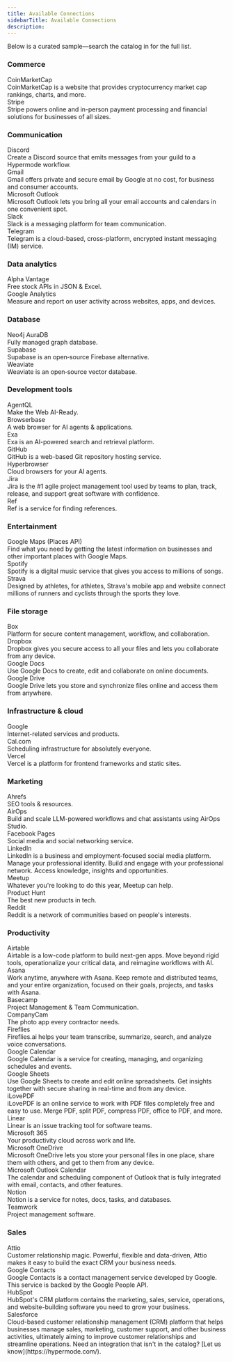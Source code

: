 ```yaml
---
title: Available Connections
sidebarTitle: Available Connections
description: 
---
```


Below is a curated sample—search the catalog in for the full list.

### Commerce

<CardGroup cols={3}>
  <Card>
    <div className="flex items-center gap-2">
      <Icon icon="https://assets.pipedream.net/s.v0/app_X2Rhb2/logo/orig" size={24} />
      <span className="text-lg font-semibold">CoinMarketCap</span>
    </div>
    CoinMarketCap is a website that provides cryptocurrency market cap rankings, charts, and more.
  </Card>
  <Card>
    <div className="flex items-center gap-2">
      <Icon icon="https://assets.pipedream.net/s.v0/app_OD5hrX/logo/orig" size={24} />
      <span className="text-lg font-semibold">Stripe</span>
    </div>
    Stripe powers online and in-person payment processing and financial solutions for businesses of all sizes.
  </Card>
</CardGroup>

### Communication

<CardGroup cols={3}>
<Card >
    <div className="flex items-center gap-2">
      <Icon icon="https://assets.pipedream.net/s.v0/app_13GhGn/logo/orig" size={24} />
      <span className="text-lg font-semibold">Discord</span>
    </div>
    Create a Discord source that emits messages from your guild to a Hypermode workflow.
  </Card>
  <Card >
    <div className="flex items-center gap-2">
      <Icon icon="https://assets.pipedream.net/s.v0/app_OQYhq7/logo/orig" size={24} />
      <span className="text-lg font-semibold">Gmail</span>
    </div>
    Gmail offers private and secure email by Google at no cost, for business and consumer accounts.
  </Card>
  <Card >
    <div className="flex items-center gap-2">
      <Icon icon="https://assets.pipedream.net/s.v0/app_XbPhEP/logo/orig" size={24} />
      <span className="text-lg font-semibold">Microsoft Outlook</span>
    </div>
    Microsoft Outlook lets you bring all your email accounts and calendars in one convenient spot.
  </Card>
  <Card>
    <div className="flex items-center gap-2">
      <Icon icon="https://assets.pipedream.net/s.v0/app_qj1Nl5/logo/original" size={24} />
      <span className="text-lg font-semibold">Slack</span>
    </div>
    Slack is a messaging platform for team communication.
  </Card>
  <Card >
    <div className="flex items-center gap-2">
      <Icon icon="https://assets.pipedream.net/s.v0/app_OD5hL6/logo/orig" size={24} />
      <span className="text-lg font-semibold">Telegram</span>
    </div>
    Telegram is a cloud-based, cross-platform, encrypted instant messaging (IM) service.
  </Card>
</CardGroup>

### Data analytics

<CardGroup cols={3}>
  <Card >
    <div className="flex items-center gap-2">
      <Icon icon="https://assets.pipedream.net/s.v0/app_1P6h4e/logo/orig" size={24} />
      <span className="text-lg font-semibold">Alpha Vantage</span>
    </div>
    Free stock APIs in JSON & Excel.
  </Card>
  <Card >
    <div className="flex items-center gap-2">
      <Icon icon="https://assets.pipedream.net/s.v0/app_mJQh5A/logo/orig" size={24} />
      <span className="text-lg font-semibold">Google Analytics</span>
    </div>
    Measure and report on user activity across websites, apps, and devices.
  </Card>
</CardGroup>

### Database

<CardGroup cols={3}>
  <Card >
    <div className="flex items-center gap-2">
      <Icon icon="https://assets.pipedream.net/s.v0/app_LNhwrQ/logo/orig" size={24} />
      <span className="text-lg font-semibold">Neo4j AuraDB</span>
    </div>
    Fully managed graph database.
  </Card>
  <Card >
    <div className="flex items-center gap-2">
      <Icon icon="https://assets.pipedream.net/s.v0/app_1dBhP3/logo/orig" size={24} />
      <span className="text-lg font-semibold">Supabase</span>
    </div>
    Supabase is an open‑source Firebase alternative.
  </Card>
  <Card >
    <div className="flex items-center gap-2">
      <Icon icon="https://assets.pipedream.net/s.v0/app_m9zheL/logo/orig" size={24} />
      <span className="text-lg font-semibold">Weaviate</span>
    </div>
    Weaviate is an open‑source vector database.
  </Card>
</CardGroup>

### Development tools

<CardGroup cols={3}>
  <Card >
    <div className="flex items-center gap-2">
      <Icon icon="https://assets.pipedream.net/s.v0/app_Bxh3rA/logo/orig" size={24} />
      <span className="text-lg font-semibold">AgentQL</span>
    </div>
    Make the Web AI-Ready.
  </Card>
  <Card >
    <div className="flex items-center gap-2">
      <Icon icon="https://assets.pipedream.net/s.v0/app_e3hxbe/logo/orig" size={24} />
      <span className="text-lg font-semibold">Browserbase</span>
    </div>
    A web browser for AI agents & applications.
  </Card>
  <Card >
    <div className="flex items-center gap-2">
      <Icon icon="search" size={24} />
      <span className="text-lg font-semibold">Exa</span>
    </div>
    Exa is an AI-powered search and retrieval platform.
  </Card>
  <Card >
    <div className="flex items-center gap-2">
      <Icon icon="github" size={24} />
      <span className="text-lg font-semibold">GitHub</span>
    </div>
    GitHub is a web-based Git repository hosting service.
  </Card>
  <Card >
    <div className="flex items-center gap-2">
      <Icon icon="https://assets.pipedream.net/s.v0/app_w0hvzy/logo/orig" size={24} />
      <span className="text-lg font-semibold">Hyperbrowser</span>
    </div>
    Cloud browsers for your AI agents.
  </Card>
  <Card >
    <div className="flex items-center gap-2">
      <Icon icon="https://assets.pipedream.net/s.v0/app_mArhw1/logo/orig" size={24} />
      <span className="text-lg font-semibold">Jira</span>
    </div>
    Jira is the #1 agile project management tool used by teams to plan, track, release, and support great software with confidence.
   </Card>
  <Card >
    <div className="flex items-center gap-2">
      <Icon icon="file-text" size={24} />
      <span className="text-lg font-semibold">Ref</span>
    </div>
    Ref is a service for finding references.
  </Card>
   </CardGroup>

### Entertainment

<CardGroup cols={3}>
  <Card >
    <div className="flex items-center gap-2">
      <Icon icon="https://assets.pipedream.net/s.v0/app_Xe3hyV/logo/orig" size={24} />
      <span className="text-lg font-semibold">Google Maps (Places API)</span>
    </div>
    Find what you need by getting the latest information on businesses and other important places with Google Maps.
  </Card>
  <Card >
    <div className="flex items-center gap-2">
      <Icon icon="https://assets.pipedream.net/s.v0/app_mqeh75/logo/orig" size={24} />
      <span className="text-lg font-semibold">Spotify</span>
    </div>
    Spotify is a digital music service that gives you access to millions of songs.
  </Card>
  <Card >
    <div className="flex items-center gap-2">
      <Icon icon="https://assets.pipedream.net/s.v0/app_XKvh3R/logo/orig" size={24} />
      <span className="text-lg font-semibold">Strava</span>
    </div>
    Designed by athletes, for athletes, Strava's mobile app and website connect millions of runners and cyclists through the sports they love.
  </Card>
</CardGroup>

### File storage

<CardGroup cols={3}>
  <Card >
    <div className="flex items-center gap-2">
      <Icon icon="https://assets.pipedream.net/s.v0/app_1RphyX/logo/orig" size={24} />
      <span className="text-lg font-semibold">Box</span>
    </div>
    Platform for secure content management, workflow, and collaboration.
  </Card>
  <Card >
    <div className="flex items-center gap-2">
      <Icon icon="https://assets.pipedream.net/s.v0/app_XGehk1/logo/orig" size={24} />
      <span className="text-lg font-semibold">Dropbox</span>
    </div>
    Dropbox gives you secure access to all your files and lets you collaborate from any device.
  </Card>
  <Card >
    <div className="flex items-center gap-2">
      <Icon icon="https://assets.pipedream.net/s.v0/app_1pbh98/logo/orig" size={24} />
      <span className="text-lg font-semibold">Google Docs</span>
    </div>
    Use Google Docs to create, edit and collaborate on online documents.
  </Card>
  <Card >
    <div className="flex items-center gap-2">
      <Icon icon="https://assets.pipedream.net/s.v0/app_1lxhk1/logo/orig" size={24} />
      <span className="text-lg font-semibold">Google Drive</span>
    </div>
    Google Drive lets you store and synchronize files online and access them from anywhere.
  </Card>
</CardGroup>

### Infrastructure & cloud

<CardGroup cols={3}>
  <Card >
    <div className="flex items-center gap-2">
      <Icon icon="https://assets.pipedream.net/s.v0/app_m02hPO/logo/orig" size={24} />
      <span className="text-lg font-semibold">Google</span>
    </div>
    Internet-related services and products.
  </Card>
  <Card >
    <div className="flex items-center gap-2">
      <Icon icon="https://assets.pipedream.net/s.v0/app_mn5hNP/logo/orig" size={24} />
      <span className="text-lg font-semibold">Cal.com</span>
    </div>
    Scheduling infrastructure for absolutely everyone.
  </Card>
  <Card >
    <div className="flex items-center gap-2">
      <Icon icon="server" size={24} />
      <span className="text-lg font-semibold">Vercel</span>
    </div>
    Vercel is a platform for frontend frameworks and static sites.
  </Card>
</CardGroup>

### Marketing

<CardGroup cols={3}>
  <Card >
    <div className="flex items-center gap-2">
      <Icon icon="https://assets.pipedream.net/s.v0/app_13GhDY/logo/orig" size={24} />
      <span className="text-lg font-semibold">Ahrefs</span>
    </div>
    SEO tools & resources.
  </Card>
  <Card >
    <div className="flex items-center gap-2">
      <Icon icon="https://assets.pipedream.net/s.v0/app_Gehpxq/logo/orig" size={24} />
      <span className="text-lg font-semibold">AirOps</span>
    </div>
    Build and scale LLM-powered workflows and chat assistants using AirOps Studio.
  </Card>
  <Card >
    <div className="flex items-center gap-2">
      <Icon icon="https://assets.pipedream.net/s.v0/app_X2RhyX/logo/orig" size={24} />
      <span className="text-lg font-semibold">Facebook Pages</span>
    </div>
    Social media and social networking service.
  </Card>
  <Card >
    <div className="flex items-center gap-2">
      <Icon icon="https://assets.pipedream.net/s.v0/app_1dBhRX/logo/orig" size={24} />
      <span className="text-lg font-semibold">LinkedIn</span>
    </div>
    LinkedIn is a business and employment-focused social media platform. Manage your professional identity. Build and engage with your professional network. Access knowledge, insights and opportunities.
  </Card>
  <Card >
    <div className="flex items-center gap-2">
      <Icon icon="https://assets.pipedream.net/s.v0/app_OQYhnN/logo/orig" size={24} />
      <span className="text-lg font-semibold">Meetup</span>
    </div>
    Whatever you're looking to do this year, Meetup can help.
  </Card>
  <Card >
    <div className="flex items-center gap-2">
      <Icon icon="https://assets.pipedream.net/s.v0/app_1gKhg4/logo/orig" size={24} />
      <span className="text-lg font-semibold">Product Hunt</span>
    </div>
    The best new products in tech.
  </Card>
  <Card >
    <div className="flex items-center gap-2">
      <Icon icon="https://assets.pipedream.net/s.v0/app_mo7hbd/logo/orig" size={24} />
      <span className="text-lg font-semibold">Reddit</span>
    </div>
    Reddit is a network of communities based on people's interests.
  </Card>
</CardGroup>

### Productivity

<CardGroup cols={3}>
  <Card >
    <div className="flex items-center gap-2">
      <Icon icon="https://assets.pipedream.net/s.v0/app_XBxhAl/logo/orig" size={24} />
      <span className="text-lg font-semibold">Airtable</span>
    </div>
    Airtable is a low-code platform to build next-gen apps. Move beyond rigid tools, operationalize your critical data, and reimagine workflows with AI.
  </Card>
  <Card >
    <div className="flex items-center gap-2">
      <Icon icon="https://assets.pipedream.net/s.v0/app_OVWhPX/logo/orig" size={24} />
      <span className="text-lg font-semibold">Asana</span>
    </div>
    Work anytime, anywhere with Asana. Keep remote and distributed teams, and your entire organization, focused on their goals, projects, and tasks with Asana.
  </Card>
  <Card >
    <div className="flex items-center gap-2">
      <Icon icon="https://assets.pipedream.net/s.v0/app_1M0hgm/logo/orig" size={24} />
      <span className="text-lg font-semibold">Basecamp</span>
    </div>
    Project Management & Team Communication.
  </Card>
  <Card >
    <div className="flex items-center gap-2">
      <Icon icon="https://assets.pipedream.net/s.v0/app_XBxhav/logo/orig" size={24} />
      <span className="text-lg font-semibold">CompanyCam</span>
    </div>
    The photo app every contractor needs.
  </Card>
  <Card >
    <div className="flex items-center gap-2">
      <Icon icon="https://assets.pipedream.net/s.v0/app_krhRK5/logo/orig" size={24} />
      <span className="text-lg font-semibold">Fireflies</span>
    </div>
    Fireflies.ai helps your team transcribe, summarize, search, and analyze voice conversations.
  </Card>
  <Card >
    <div className="flex items-center gap-2">
      <Icon icon="https://assets.pipedream.net/s.v0/app_02h9Gg/logo/orig" size={24} />
      <span className="text-lg font-semibold">Google Calendar</span>
    </div>
    Google Calendar is a service for creating, managing, and organizing schedules and events.
  </Card>
  <Card >
    <div className="flex items-center gap-2">
      <Icon icon="https://assets.pipedream.net/s.v0/app_168hvn/logo/orig" size={24} />
      <span className="text-lg font-semibold">Google Sheets</span>
    </div>
    Use Google Sheets to create and edit online spreadsheets. Get insights together with secure sharing in real-time and from any device.
  </Card>
  <Card >
    <div className="flex items-center gap-2">
      <Icon icon="https://assets.pipedream.net/s.v0/app_9zh0Jz/logo/orig" size={24} />
      <span className="text-lg font-semibold">iLovePDF</span>
    </div>
    iLovePDF is an online service to work with PDF files completely free and easy to use. Merge PDF, split PDF, compress PDF, office to PDF, and more.
  </Card>
  <Card >
    <div className="flex items-center gap-2">
      <Icon icon="https://assets.pipedream.net/s.v0/app_168hvn/logo/orig" size={24} />
      <span className="text-lg font-semibold">Linear</span>
    </div>
    Linear is an issue tracking tool for software teams.
  </Card>
  <Card >
    <div className="flex items-center gap-2">
      <Icon icon="https://assets.pipedream.net/s.v0/app_Xe3h6o/logo/orig" size={24} />
      <span className="text-lg font-semibold">Microsoft 365</span>
    </div>
    Your productivity cloud across work and life.
  </Card>
  <Card >
    <div className="flex items-center gap-2">
      <Icon icon="https://assets.pipedream.net/s.v0/app_mjEhWP/logo/orig" size={24} />
      <span className="text-lg font-semibold">Microsoft OneDrive</span>
    </div>
    Microsoft OneDrive lets you store your personal files in one place, share them with others, and get to them from any device.
  </Card>
  <Card >
    <div className="flex items-center gap-2">
      <Icon icon="https://assets.pipedream.net/s.v0/app_02h9Gg/logo/orig" size={24} />
      <span className="text-lg font-semibold">Microsoft Outlook Calendar</span>
    </div>
    The calendar and scheduling component of Outlook that is fully integrated with email, contacts, and other features.
  </Card>
  <Card >
    <div className="flex items-center gap-2">
      <Icon icon="https://assets.pipedream.net/s.v0/app_1dBhP3/logo/orig" size={24} />
      <span className="text-lg font-semibold">Notion</span>
    </div>
    Notion is a service for notes, docs, tasks, and databases.
  </Card>
  <Card >
    <div className="flex items-center gap-2">
      <Icon icon="https://assets.pipedream.net/s.v0/app_mE7hZL/logo/orig" size={24} />
      <span className="text-lg font-semibold">Teamwork</span>
    </div>
    Project management software.
  </Card>
  
</CardGroup>

### Sales

<CardGroup cols={3}>
  <Card >
    <div className="flex items-center gap-2">
      <Icon icon="https://assets.pipedream.net/s.v0/app_w0hvd3/logo/orig" size={24} />
      <span className="text-lg font-semibold">Attio</span>
    </div>
    Customer relationship magic. Powerful, flexible and data-driven, Attio makes it easy to build the exact CRM your business needs.
  </Card>
  <Card >
    <div className="flex items-center gap-2">
      <Icon icon="https://assets.pipedream.net/s.v0/app_1xohBe/logo/orig" size={24} />
      <span className="text-lg font-semibold">Google Contacts</span>
    </div>
    Google Contacts is a contact management service developed by Google. This service is backed by the Google People API.
  </Card>
  <Card >
    <div className="flex items-center gap-2">
      <Icon icon="https://assets.pipedream.net/s.v0/app_OkrhlP/logo/orig" size={24} />
      <span className="text-lg font-semibold">HubSpot</span>
    </div>
    HubSpot's CRM platform contains the marketing, sales, service, operations, and website-building software you need to grow your business.
  </Card>
  <Card >
    <div className="flex items-center gap-2">
      <Icon icon="https://assets.pipedream.net/s.v0/app_OrZhD7/logo/orig" size={24} />
      <span className="text-lg font-semibold">Salesforce</span>
    </div>
    Cloud-based customer relationship management (CRM) platform that helps businesses manage sales, marketing, customer support, and other business activities, ultimately aiming to improve customer relationships and streamline operations.
  </Card>
  
</CardGroup>

<Tip>
Need an integration that isn't in the catalog? [Let us know](https://hypermode.com/).
</Tip>
